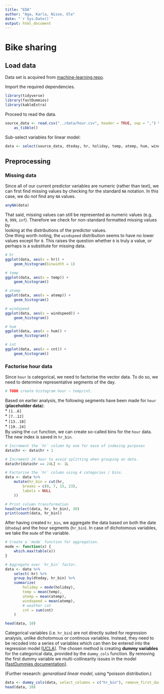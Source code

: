 ```yaml
---
title: "EDA"
author: "Aga, Karla, Nisse, Ole"
date: "`r Sys.Date()`"
output: html_document
---
```


# Bike sharing
## Load data
Data set is acquired from [machine-learning repo](https://archive.ics.uci.edu/dataset/275/bike+sharing+dataset).

Import the required dependencies.
```r
library(tidyverse)
library(fastDummies)
library(kableExtra)
```
Proceed to read the data.
```r
source_data <- read.csv("../data/hour.csv", header = TRUE, sep = ",") %>%
    as_tibble()
```
Sub-select variables for linear model:
```r
data <- select(source_data, dteday, hr, holiday, temp, atemp, hum, windspeed, cnt)
```

## Preprocessing
### Missing data
Since all of our current predictor variables are numeric (rather than text), we  
can first find missing values by checking for the standard `NA` notation. In this  
case, we do *not* find any `NA` values.
```r
anyNA(data)
```
That said, missing values can still be represented as numeric values (e.g.  
`0`, `999`, `inf`). Therefore we check for non-standard formatted missing values by  
looking at the distributions of the predictor values.  
One thing worth noting, the `windspeed` distribution seems to have no lower values except for `0`. This raises
the question whether `0` is truly a value, or perhaps is a substitute for missing data.
```r
# hr
ggplot(data, aes(x = hr)) + 
    geom_histogram(binwidth = 1)

# temp
ggplot(data, aes(x = temp)) + 
    geom_histogram()

# atemp
ggplot(data, aes(x = atemp)) + 
    geom_histogram()

# windspeed
ggplot(data, aes(x = windspeed)) + 
    geom_histogram()

# hum
ggplot(data, aes(x = hum)) + 
    geom_histogram()

# cnt
ggplot(data, aes(x = cnt)) + 
    geom_histogram()
```

### Factorise hour data
Since `hour` is categorical, we need to factorise the vector data. To do so, we need to determine representative segments of the day.
```r
# TODO create histogram hour ~ temp/cnt.
```


Based on earlier analysis, the following segments have been made for `hour` (**placeholder data**):  
* `[1..6]`  
* `[7..12]`  
* `[13..18]`  
* `[19..24]`  
By using the `cut` function, we can create so-called bins for the `hour` data.  
The new index is saved in `hr_bin`.
```r
# Increment the `hr` column by one for ease of indexing purposes
data$hr <- data$hr + 1

# Increment 24 hour to avoid splitting when grouping on data.
data$hr[data$hr == 24L] <- 1L

# Factorise the `hr` column using 4 categories / bins.
data <- data %>%
    mutate(hr_bin = cut(hr,
        breaks = c(0, 7, 15, 23),
        labels = NULL
    ))

# Print column transformation
head(select(data, hr, hr_bin), 30)
print(count(data, hr_bin))
```
After having created `hr_bin`, we aggregate the data based on both the date (`dteday`) and the hour segments (`hr_bin`). In case of dichotomous variables, we take the `mode` of the variable.
```r
# Create a `mode` function for aggregation.
mode <- function(x) {
    which.max(table(x))
}

# Aggregate over `hr_bin` factor.
data <- data %>%
    select(-hr) %>%
    group_by(dteday, hr_bin) %>%
    summarize(
        holiday = mode(holiday),
        temp = mean(temp),
        atemp = mean(atemp),
        windspeed = mean(atemp),
        # weather cat
        cnt = sum(cnt)
    )

head(data, 10)
```
Categorical variables (i.e. `hr_bin`) are not directly suited for regression analysis, unlike dichotomous or continous
variables. Instead, they need to be recoded into a series of variables which can then be entered into the regression
model [[UCLA](https://stats.oarc.ucla.edu/spss/faq/coding-systems-for-categorical-variables-in-regression-analysis-2/#)].
The chosen method is creating **dummy variables** for the categorical data, provided by the `dummy_cols` function.
By removing the first dummy variable we multi-collinearity issues in the model [[fastDummies documentation](https://cran.r-project.org/web/packages/fastDummies/fastDummies.pdf)].  

(Further research: *generalised linear model*, using *poisson distribution.)

```r
data <- dummy_cols(data, select_columns = c("hr_bin"), remove_first_dummy = TRUE)
head(data, 10)
```